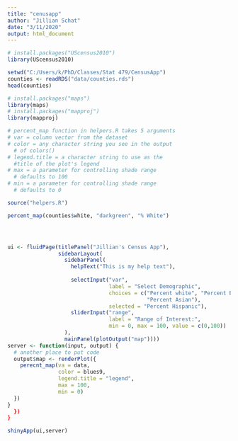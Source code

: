 ```yaml
---
title: "cenusapp"
author: "Jillian Schat"
date: "3/11/2020"
output: html_document
---
```


```r
# install.packages("UScensus2010")
library(UScensus2010)

setwd("C:/Users/k/PhD/Classes/Stat 479/CensusApp")
counties <- readRDS("data/counties.rds")
head(counties)

# install.packages("maps")
library(maps)
# install.packages("mapproj")
library(mapproj)

# percent_map function in helpers.R takes 5 arguments
# var = column vector from the dataset
# color = any character string you see in the output 
  # of colors()
# legend.title = a character string to use as the 
  #title of the plot's legend
# max = a parameter for controlling shade range
  # defaults to 100
# min = a parameter for controlling shade range
  # defaults to 0

source("helpers.R")

percent_map(counties$white, "darkgreen", "% White")




ui <- fluidPage(titlePanel("Jillian's Census App"),
                sidebarLayout(
                  sidebarPanel(
                    helpText("This is my help text"),
                    
                    selectInput("var",
                                label = "Select Demographic",
                                choices = c("Percent white", "Percent Black", "Percent Hispanic",
                                            "Percent Asian"),
                                selected = "Percent Hispanic"),
                    sliderInput("range",
                                label = "Range of Interest:",
                                min = 0, max = 100, value = c(0,100))
                  ),
                  mainPanel(plotOutput("map"))))
server <- function(input, output) {
  # another place to put code
  output$map <- renderPlot({
    perecnt_map(va = data, 
                color = blues9, 
                legend.title = "legend", 
                max = 100, 
                min = 0)
  })
}
  })
}

shinyApp(ui,server)
```

